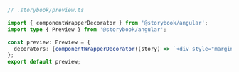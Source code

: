 ```ts
// .storybook/preview.ts

import { componentWrapperDecorator } from '@storybook/angular';
import type { Preview } from '@storybook/angular';

const preview: Preview = {
  decorators: [componentWrapperDecorator((story) => `<div style="margin: 3em">${story}</div>`)],
};
export default preview;
```
